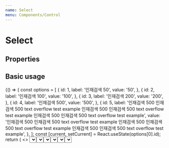```yaml
---
name: Select
menu: Components/Control
---
```



# Select

## Properties

<Props of={Select} />

## Basic usage

<Playground>
  {() => {
    const options = [
      {
        id: 1,
        label: '인재검색 50',
        value: '50',
      },
      {
        id: 2,
        label: '인재검색 100',
        value: '100',
      },
      {
        id: 3,
        label: '인재검색 200',
        value: '200',
      },
      {
        id: 4,
        label: '인재검색 500',
        value: '500',
      },
      {
        id: 5,
        label:
          '인재검색 500 인재검색 500 text overflow test example 인재검색 500 인재검색 500 text overflow test example 인재검색 500 인재검색 500 text overflow test example',
        value:
          '인재검색 500 인재검색 500 text overflow test example 인재검색 500 인재검색 500 text overflow test example 인재검색 500 인재검색 500 text overflow test example',
      },
    ];
    const [current, setCurrent] = React.useState(options[0].id);
    return (
      <>
        <Select
          className="pass-type"
          label="상품 종류"
          value={current}
          onChange={setCurrent}
          options={options}
        />
        <br />
        <Select
          className="pass-type2"
          label="상품 종류1"
          value={current}
          onChange={setCurrent}
          options={options}
          required
          isFixedSelect
        />
        <br />
        <Select
          className="pass-type2"
          label="상품 종류2"
          value={current}
          onChange={setCurrent}
          options={options}
          required
          maxHeight={100}
        />
        <br />
        <Select
          className="pass-type3"
          label="상품 종류3"
          value={current}
          onChange={setCurrent}
          options={options}
          maxHeight={100}
          error
        />
        <br />
        <Select
          className="pass-type4"
          label="상품 종류4"
          value={current}
          onChange={setCurrent}
          options={options}
          maxHeight={100}
          errorMessage="error meesage만 설정 할 수 있습니다."
        />
        <br />
        <Select
          className="pass-type5"
          label="상품 종류5"
          value={current}
          onChange={setCurrent}
          options={options}
          maxHeight={100}
          error
          errorMessage="border와 error message 둘 다 설정 할 수 있습니다."
        />
      </>
    );
  }}
</Playground>
